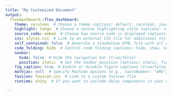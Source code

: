 ```yaml
---
title: "My Customized Document"
output:
  flexdashboard::flex_dashboard:
    theme: cerulean  # Choose a theme (options: default, cerulean, journal, flatly, etc.)
    highlight: tango  # Choose a syntax highlighting style (options: tango, espresso, zenburn, etc.)
    source_code: embed  # Choose how source code is displayed (options: embed, hide, show)
    css: styles.css  # Link to an external CSS file for additional styling
    self_contained: false  # Generate a standalone HTML file with all dependencies (true/false)
    code_folding: hide  # Control code folding (options: hide, show, none)
    navbar:
      hide: false  # Hide the navigation bar (true/false)
      position: static  # Set the navbar position (options: static, fixed, top, bottom)
    fig_caption: true  # Enable or disable figure captions (true/false)
    mathjax: null  # Specify MathJax options (e.g., {autoNumber: "AMS"})
    favicon: favicon.ico  # Link to a custom favicon file
    runtime: shiny  # If you want to include Shiny components in your dashboard

---
```


